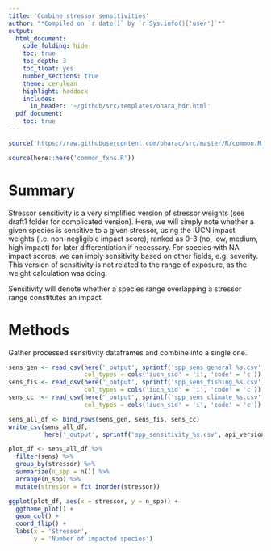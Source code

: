 ```yaml
---
title: 'Combine stressor sensitivities'
author: "*Compiled on `r date()` by `r Sys.info()['user']`*"
output: 
  html_document:
    code_folding: hide
    toc: true
    toc_depth: 3
    toc_float: yes
    number_sections: true
    theme: cerulean
    highlight: haddock
    includes: 
      in_header: '~/github/src/templates/ohara_hdr.html'
  pdf_document:
    toc: true
---
```


``` r
source('https://raw.githubusercontent.com/oharac/src/master/R/common.R')

source(here::here('common_fxns.R'))
```


# Summary

Stressor sensitivity is a very simplified version of stressor weights (see draft1 folder for complicated version).  Here, we will simply note whether a given species is sensitive to a given stressor, using the IUCN impact weights (i.e. non-negligible impact score), ranked as 0-3 (no, low, medium, high impact) for later differentiation if necessary.  For species with NA impact scores, we can imply sensitivity based on other fields, e.g. severity.  This version of sensitivity is not related to the range of exposure, as the weight calculation was doing.

Sensitivity will denote whether a species range overlapping a stressor range constitutes an impact.

# Methods

Gather processed sensitivity dataframes and combine into a single one.
```r

sens_gen <- read_csv(here('_output', sprintf('spp_sens_general_%s.csv', api_version)),
                     col_types = cols('iucn_sid' = 'i', 'code' = 'c'))
sens_fis <- read_csv(here('_output', sprintf('spp_sens_fishing_%s.csv', api_version)),
                     col_types = cols('iucn_sid' = 'i', 'code' = 'c'))
sens_cc  <- read_csv(here('_output', sprintf('spp_sens_climate_%s.csv', api_version)),
                     col_types = cols('iucn_sid' = 'i', 'code' = 'c'))

sens_all_df <- bind_rows(sens_gen, sens_fis, sens_cc)
write_csv(sens_all_df, 
          here('_output', sprintf('spp_sensitivity_%s.csv', api_version)))

```

```r
plot_df <- sens_all_df %>%
  filter(sens) %>%
  group_by(stressor) %>%
  summarize(n_spp = n()) %>%
  arrange(n_spp) %>%
  mutate(stressor = fct_inorder(stressor))

ggplot(plot_df, aes(x = stressor, y = n_spp)) +
  ggtheme_plot() +
  geom_col() +
  coord_flip() +
  labs(x = 'Stressor',
       y = 'Number of impacted species')
```

